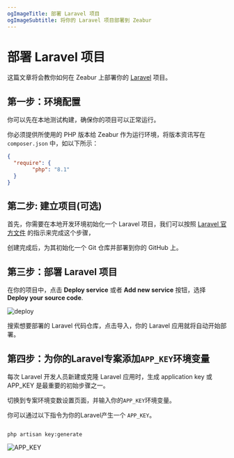 ```yaml
---
ogImageTitle: 部署 Laravel 项目
ogImageSubtitle: 将你的 Laravel 项目部署到 Zeabur
---
```


# 部署 Laravel 项目

这篇文章将会教你如何在 Zeabur 上部署你的 [Laravel](https://laravel.com/) 项目。

## 第一步：环境配置

你可以先在本地测试构建，确保你的项目可以正常运行。

你必须提供所使用的 PHP 版本给 Zeabur 作为运行环境，将版本资讯写在`composer.json` 中，如以下所示：

```json
{
  "require": {
        "php": "8.1"
  }
}
```

## 第二步: 建立项目(可选)

首先，你需要在本地开发环境初始化一个 Laravel 项目，我们可以按照 [Laravel 官方文件](https://laravel.com/docs/9.x) 的指示来完成这个步骤，

创建完成后，为其初始化一个 Git 仓库并部署到你的 GitHub 上。

## 第三步：部署 Laravel 项目

在你的项目中，点击 **Deploy service** 或者 **Add new service** 按钮，选择 **Deploy your source code**.

![deploy](/deploy/common/select-service.en-US.png)

搜索想要部署的 Laravel 代码仓库，点击导入，你的 Laravel 应用就将自动开始部署。

## 第四步：为你的Laravel专案添加`APP_KEY`环境变量

每次 Laravel 开发人员新建或克隆 Laravel 应用时，生成 application key 或 APP_KEY 是最重要的初始步骤之一。

切换到专案环境变数设置页面，并输入你的`APP_KEY`环境变量。

你可以通过以下指令为你的Laravel产生一个 `APP_KEY`。
```shell

php artisan key:generate

```
![APP_KEY](/framework/laravel/app-key-setting.jpg)
